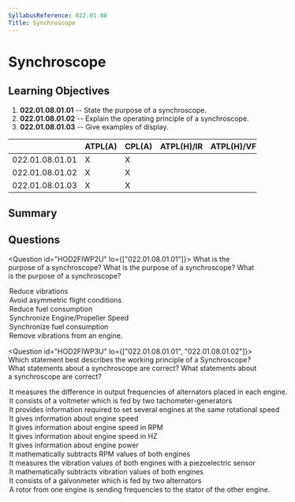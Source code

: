 ```yaml
---
SyllabusReference: 022.01.08
Title: Synchroscope
---
```


# Synchroscope

## Learning Objectives

1. **022.01.08.01.01** -- State the purpose of a synchroscope.
2. **022.01.08.01.02** -- Explain the operating principle of a synchroscope.
3. **022.01.08.01.03** -- Give examples of display.

|                 | ATPL(A) | CPL(A) | ATPL(H)/IR | ATPL(H)/VFR | CPL(H) | IR  | CBIR(A) |
| --------------- | ------- | ------ | ---------- | ----------- | ------ | --- | ------- |
| 022.01.08.01.01 | X       | X      |            |             |        |     |         |
| 022.01.08.01.02 | X       | X      |            |             |        |     |         |
| 022.01.08.01.03 | X       | X      |            |             |        |     |         |

## Summary

## Questions

<Question id="HOD2FIWP2U" lo={["022.01.08.01.01"]}>
  <Text variant="oneCorrect">What is the purpose of a synchroscope?</Text>
  <Text variant="oneTwo">What is the purpose of a synchroscope?</Text>
  <Text variant="multipleCorrect" select={4}>
    What is the purpose of a synchroscope?
  </Text>
  <Option subject={[[]]}>Reduce vibrations</Option>
  <Option subject={[[]]}>Avoid asymmetric flight conditions</Option>
  <Option subject={[[]]}>Reduce fuel consumption</Option>
  <Option subject={[[]]}>Synchronize Engine/Propeller Speed</Option>
  <Option why="The goal is to reduce fuel consumption and synchronize propeller speed. This might not equate to a synchronization of fuel consumption. Imagine the case of having one engine with poorer performance. That engine will have a higher consumption in order to maintain the propellers synchronized">
    Synchronize fuel consumption
  </Option>
  <Option why="The synchroscope reduces vibrations caused by having 2 engines running at slightly different frequencies. It has no usefulness to reduce vibrations of a single engine.">
    Remove vibrations from an engine.
  </Option>
</Question>

<Question id="HOD2FIWP3U" lo={["022.01.08.01.01", "022.01.08.01.02"]}>
  <Text variant="oneCorrect">
    Which statement best describes the working principle of a Synchroscope?
  </Text>
  <Text variant="oneTwo">
    What statements about a synchroscope are correct?
  </Text>
  <Text variant="multipleCorrect" select={4}>
    What statements about a synchroscope are correct?
  </Text>
  <Option subject={[[]]}>
    It measures the difference in output frequencies of alternators placed in
    each engine.
  </Option>
  <Option subject={[[]]}>
    It consists of a voltmeter which is fed by two tachometer-generators
  </Option>
  <Option subject={[[]]}>
    It provides information required to set several engines at the same
    rotational speed
  </Option>
  <Option subject={[[]]}>It gives information about engine speed</Option>
  <Option why="A synchroscope provides engine speed in an adimensional fashion (ie.: Faster and slower).">
    It gives information about engine speed in RPM
  </Option>
  <Option why="A synchroscope provides engine speed in an adimensional fashion (ie.: Faster and slower).">
    It gives information about engine speed in HZ
  </Option>
  <Option why="A synchroscope provides information on engine speed not power">
    It gives information about engine power
  </Option>
  <Option why="The synchroscope allows to synchronize the RPM of 2 engines, but it does not measure RPM. rather it measures frequency generated by an alternator.">
    It mathematically subtracts RPM values of both engines
  </Option>
  <Option why="The synchroscope exists to reduce vibrations caused by out of sync engines, but it does not measure vibrations directly.">
    It measures the vibration values of both engines with a piezoelectric sensor
  </Option>
  <Option why="The synchroscope exists to reduce vibrations caused by out of sync engines, but it does not measure vibrations directly.">
    It mathematically subtracts vibration values of both engines
  </Option>
  <Option why="A Galvonmeter is an old-school ammeter (measures amperage). A synchroscope measures a frequency difference of 2 alternators and not their current.">
    It consists of a galvonmeter which is fed by two alternators
  </Option>
  <Option why="A synchroscope simply measures the different rotation speeds of 2 engines. It does not create a communication channel directly between the 2 engines.">
    A rotor from one engine is sending frequencies to the stator of the other
    engine.
  </Option>
</Question>
